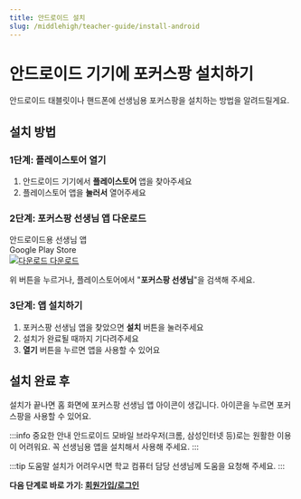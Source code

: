 ```yaml
---
title: 안드로이드 설치
slug: /middlehigh/teacher-guide/install-android
---
```


# 안드로이드 기기에 포커스팡 설치하기

안드로이드 태블릿이나 핸드폰에 선생님용 포커스팡을 설치하는 방법을 알려드릴게요.

## 설치 방법

### 1단계: 플레이스토어 열기

1. 안드로이드 기기에서 **플레이스토어** 앱을 찾아주세요
2. 플레이스토어 앱을 **눌러서** 열어주세요

### 2단계: 포커스팡 선생님 앱 다운로드

<div class="fp-download-container fp-download-blue">
  <div>
    <div class="fp-download-title">안드로이드용 선생님 앱</div>
    <div class="fp-download-desc">Google Play Store</div>
  </div>
  <a
    class="fp-download-button"
    href="https://play.google.com/store/apps/details?id=com.focuspang.teacher"
  >
    <img
      class="fp-download-icon"
      src="/img/download-white-icon.svg"
      alt="다운로드"
    />
    다운로드
  </a>
</div>

위 버튼을 누르거나, 플레이스토어에서 "**포커스팡 선생님**"을 검색해 주세요.

### 3단계: 앱 설치하기

1. 포커스팡 선생님 앱을 찾았으면 **설치** 버튼을 눌러주세요
2. 설치가 완료될 때까지 기다려주세요
3. **열기** 버튼을 누르면 앱을 사용할 수 있어요

## 설치 완료 후

설치가 끝나면 홈 화면에 포커스팡 선생님 앱 아이콘이 생깁니다.
아이콘을 누르면 포커스팡을 사용할 수 있어요.

:::info 중요한 안내
안드로이드 모바일 브라우저(크롬, 삼성인터넷 등)로는 원활한 이용이 어려워요.
꼭 선생님용 앱을 설치해서 사용해 주세요.
:::

:::tip 도움말
설치가 어려우시면 학교 컴퓨터 담당 선생님께 도움을 요청해 주세요.
:::

**다음 단계로 바로 가기: [회원가입/로그인](/docs/middlehigh/teacher-guide/login)**
